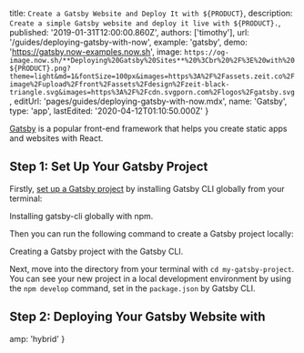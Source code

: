 
  title: `Create a Gatsby Website and Deploy It with ${PRODUCT}`,
  description: `Create a simple Gatsby website and deploy it live with ${PRODUCT}.`,
  published: '2019-01-31T12:00:00.860Z',
  authors: ['timothy'],
  url: '/guides/deploying-gatsby-with-now',
  example: 'gatsby',
  demo: 'https://gatsby.now-examples.now.sh',
  image: `https://og-image.now.sh/**Deploying%20Gatsby%20Sites**%20%3Cbr%20%2F%3E%20with%20${PRODUCT}.png?theme=light&md=1&fontSize=100px&images=https%3A%2F%2Fassets.zeit.co%2Fimage%2Fupload%2Ffront%2Fassets%2Fdesign%2Fzeit-black-triangle.svg&images=https%3A%2F%2Fcdn.svgporn.com%2Flogos%2Fgatsby.svg`,
  editUrl: 'pages/guides/deploying-gatsby-with-now.mdx',
  name: 'Gatsby',
  type: 'app',
  lastEdited: '2020-04-12T01:10:50.000Z'
}

[Gatsby](https://www.gatsbyjs.org) is a popular front-end framework that helps you create static apps and websites with React.

## Step 1: Set Up Your Gatsby Project

Firstly, [set up a Gatsby project](https://www.gatsbyjs.org/docs/quick-start) by installing Gatsby CLI globally from your terminal:

<Snippet dark text="npm i -g gatsby-cli" />
<Caption>Installing <Link href="https://www.gatsbyjs.org/docs/gatsby-cli/">gatsby-cli</Link> globally with <Link href="https://www.npmjs.com/">npm</Link>.</Caption>

Then you can run the following command to create a Gatsby project locally:

<Snippet dark text="gatsby new my-gatsby-project" />
<Caption>Creating a Gatsby project with the Gatsby CLI.</Caption>

Next, move into the directory from your terminal with `cd my-gatsby-project`. You can see your new project in a local development environment by using the `npm develop` command, set in the `package.json` by Gatsby CLI.

## Step 2: Deploying Your Gatsby Website with <ProductNameWrapper name={PRODUCT} />

<DeploySection meta={meta} />


  amp: 'hybrid'
}
